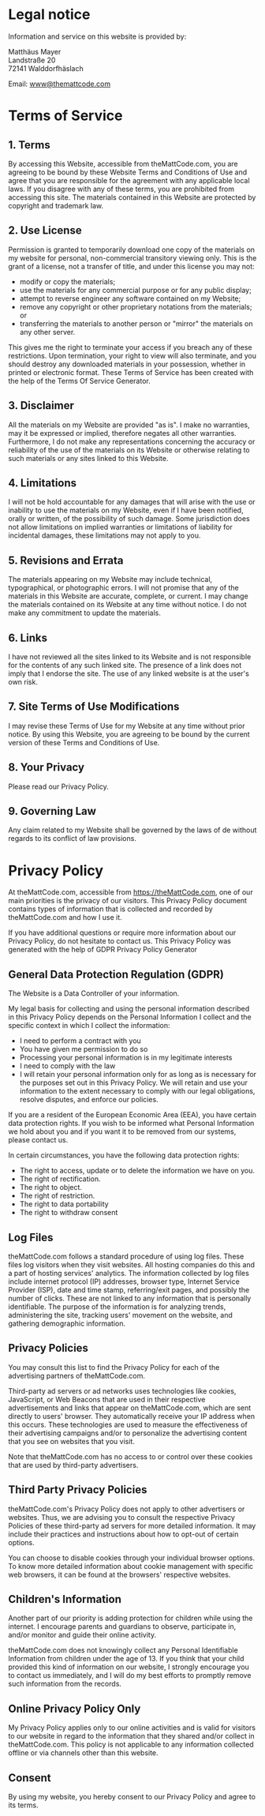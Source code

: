# Legal notice

Information and service on this website is provided by:

Matthäus Mayer<br/>
Landstraße 20<br/>
72141 Walddorfhäslach

Email: www@themattcode.com


# Terms of Service

## 1. Terms

By accessing this Website, accessible from theMattCode.com, you are agreeing to be bound by these Website Terms and Conditions of Use and agree that you are responsible for the agreement with any applicable local laws. If you disagree with any of these terms, you are prohibited from accessing this site. The materials contained in this Website are protected by copyright and trademark law.

## 2. Use License

Permission is granted to temporarily download one copy of the materials on my website for personal, non-commercial transitory viewing only. This is the grant of a license, not a transfer of title, and under this license you may not:

- modify or copy the materials;
- use the materials for any commercial purpose or for any public display;
- attempt to reverse engineer any software contained on my Website;
- remove any copyright or other proprietary notations from the materials; or
- transferring the materials to another person or "mirror" the materials on any other server.

This gives me the right to terminate your access if you breach any of these restrictions. Upon termination, your right to view will also terminate, and you should destroy any downloaded materials in your possession, whether in printed or electronic format. These Terms of Service has been created with the help of the Terms Of Service Generator.

## 3. Disclaimer

All the materials on my Website are provided "as is". I make no warranties, may it be expressed or implied, therefore negates all other warranties. Furthermore, I do not make any representations concerning the accuracy or reliability of the use of the materials on its Website or otherwise relating to such materials or any sites linked to this Website.

## 4. Limitations

I will not be hold accountable for any damages that will arise with the use or inability to use the materials on my Website, even if I have been notified, orally or written, of the possibility of such damage. Some jurisdiction does not allow limitations on implied warranties or limitations of liability for incidental damages, these limitations may not apply to you.

## 5. Revisions and Errata

The materials appearing on my Website may include technical, typographical, or photographic errors. I will not promise that any of the materials in this Website are accurate, complete, or current. I may change the materials contained on its Website at any time without notice. I do not make any commitment to update the materials.

## 6. Links

I have not reviewed all the sites linked to its Website and is not responsible for the contents of any such linked site. The presence of a link does not imply that I endorse the site. The use of any linked website is at the user's own risk.

## 7. Site Terms of Use Modifications

I may revise these Terms of Use for my Website at any time without prior notice. By using this Website, you are agreeing to be bound by the current version of these Terms and Conditions of Use.

## 8. Your Privacy

Please read our Privacy Policy.

## 9. Governing Law

Any claim related to my Website shall be governed by the laws of de without regards to its conflict of law provisions.

# Privacy Policy

At theMattCode.com, accessible from https://theMattCode.com, one of our main priorities is the privacy of our visitors. This Privacy Policy document contains types of information that is collected and recorded by theMattCode.com and how I use it.

If you have additional questions or require more information about our Privacy Policy, do not hesitate to contact us. This Privacy Policy was generated with the help of GDPR Privacy Policy Generator

## General Data Protection Regulation (GDPR)

The Website is a Data Controller of your information.

My legal basis for collecting and using the personal information described in this Privacy Policy depends on the Personal Information I collect and the specific context in which I collect the information:

- I need to perform a contract with you
- You have given me permission to do so
- Processing your personal information is in my legitimate interests
- I need to comply with the law
- I will retain your personal information only for as long as is necessary for the purposes set out in this Privacy Policy. We will retain and use your information to the extent necessary to comply with our legal obligations, resolve disputes, and enforce our policies.

If you are a resident of the European Economic Area (EEA), you have certain data protection rights. If you wish to be informed what Personal Information we hold about you and if you want it to be removed from our systems, please contact us.

In certain circumstances, you have the following data protection rights:

- The right to access, update or to delete the information we have on you.
- The right of rectification.
- The right to object.
- The right of restriction.
- The right to data portability
- The right to withdraw consent

## Log Files

theMattCode.com follows a standard procedure of using log files. These files log visitors when they visit websites. All hosting companies do this and a part of hosting services' analytics. The information collected by log files include internet protocol (IP) addresses, browser type, Internet Service Provider (ISP), date and time stamp, referring/exit pages, and possibly the number of clicks. These are not linked to any information that is personally identifiable. The purpose of the information is for analyzing trends, administering the site, tracking users' movement on the website, and gathering demographic information.

## Privacy Policies

You may consult this list to find the Privacy Policy for each of the advertising partners of theMattCode.com.

Third-party ad servers or ad networks uses technologies like cookies, JavaScript, or Web Beacons that are used in their respective advertisements and links that appear on theMattCode.com, which are sent directly to users' browser. They automatically receive your IP address when this occurs. These technologies are used to measure the effectiveness of their advertising campaigns and/or to personalize the advertising content that you see on websites that you visit.

Note that theMattCode.com has no access to or control over these cookies that are used by third-party advertisers.

## Third Party Privacy Policies

theMattCode.com's Privacy Policy does not apply to other advertisers or websites. Thus, we are advising you to consult the respective Privacy Policies of these third-party ad servers for more detailed information. It may include their practices and instructions about how to opt-out of certain options.

You can choose to disable cookies through your individual browser options. To know more detailed information about cookie management with specific web browsers, it can be found at the browsers' respective websites.

## Children's Information

Another part of our priority is adding protection for children while using the internet. I encourage parents and guardians to observe, participate in, and/or monitor and guide their online activity.

theMattCode.com does not knowingly collect any Personal Identifiable Information from children under the age of 13. If you think that your child provided this kind of information on our website, I strongly encourage you to contact us immediately, and I will do my best efforts to promptly remove such information from the records.

## Online Privacy Policy Only

My Privacy Policy applies only to our online activities and is valid for visitors to our website in regard to the information that they shared and/or collect in theMattCode.com. This policy is not applicable to any information collected offline or via channels other than this website.

## Consent

By using my website, you hereby consent to our Privacy Policy and agree to its terms.
